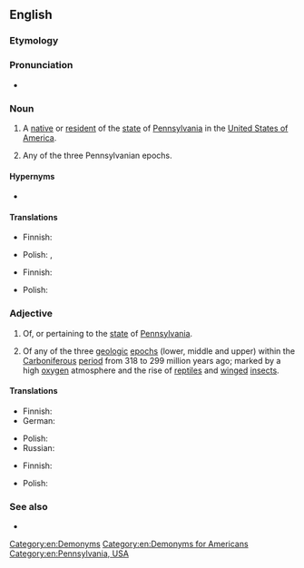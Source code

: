 ==English==

===Etymology===
{{suffix|en|Pennsylvania|an}}

===Pronunciation===
* {{rhymes|en|eɪniən}}

===Noun===
{{en-noun}}

# A [[native]] or [[resident]] of the [[state]] of [[Pennsylvania]] in the [[United States of America]].
# {{lb|en|geology}} Any of the three Pennsylvanian epochs.

====Hypernyms====
* {{l|en|American}}

====Translations====
{{trans-top|resident of Pennsylvania}}
* Finnish: {{t|fi|[[Pennsylvania|pennsylvania]][[-lainen|lainen]]}}
{{trans-mid}}
* Polish: {{t+|pl|Pensylwańczyk|m-pr}}, {{t+|pl|Pensylwanka|f}}
{{trans-bottom}}

{{trans-top|geology: Pennsylvanian epoch}}
* Finnish: {{t|fi|myöhäiskivihiilikausi}}
{{trans-mid}}
* Polish: {{t|pl|pensylwan|m-in}}
{{trans-bottom}}

===Adjective===
{{en-adj|-}}

# Of, or pertaining to the [[state]] of [[Pennsylvania]].
# {{lb|en|geology}} Of any of the three [[geologic]] [[epoch]]s (lower, middle and upper) within the [[Carboniferous]] [[period]] from 318 to 299 million years ago; marked by a high [[oxygen]] atmosphere and the rise of [[reptile]]s and [[winged]] [[insects]].

====Translations====
{{trans-top|of or pertaining to Pennsylvania}}
* Finnish: {{t|fi|[[Pennsylvania|pennsylvania]][[-lainen|lainen]]}}
* German: {{t|de|pennsylvanisch}}
{{trans-mid}}
* Polish: {{t+|pl|pensylwański}}
* Russian: {{t+|ru|пенсильванский}}
{{trans-bottom}}

{{trans-top|geology: of a Pennsylvanian epoch}}
* Finnish: {{t|fi|myöhäiskivihiilikautinen}}
{{trans-mid}}
* Polish: {{t+|pl|pensylwański}}
{{trans-bottom}}

===See also===
* {{l|en|Appendix:Geologic timescale}}

[[Category:en:Demonyms]]
[[Category:en:Demonyms for Americans]]
[[Category:en:Pennsylvania, USA]]